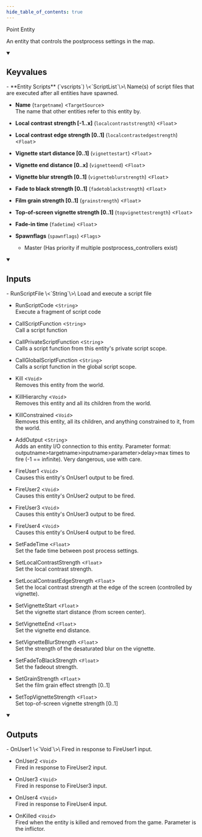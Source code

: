 ```yaml
---
hide_table_of_contents: true
---
```


<!---
!!!!!!
THIS PAGE IS AUTOGENERATED FROM GAME FGD DEFINITIONS!
DO NOT EDIT MANUALLY!
!!!!!!

In order to make edits, you can make an annotation file in /fgd_dump_overrides
-->


Point Entity

An entity that controls the postprocess settings in the map.

<details open>
<summary><h2>Keyvalues</h2></summary>
- **Entity Scripts** (`vscripts`) \<`ScriptList`\>\
Name(s) of script files that are executed after all entities have spawned.

- **Name** (`targetname`) \<`TargetSource`\>\
The name that other entities refer to this entity by.

- **Local contrast strength [-1..x]** (`localcontraststrength`) \<`Float`\>

- **Local contrast edge strength [0..1]** (`localcontrastedgestrength`) \<`Float`\>

- **Vignette start distance [0..1]** (`vignettestart`) \<`Float`\>

- **Vignette end distance [0..x]** (`vignetteend`) \<`Float`\>

- **Vignette blur strength [0..1]** (`vignetteblurstrength`) \<`Float`\>

- **Fade to black strength [0..1]** (`fadetoblackstrength`) \<`Float`\>

- **Film grain strength [0..1]** (`grainstrength`) \<`Float`\>

- **Top-of-screen vignette strength [0..1]** (`topvignettestrength`) \<`Float`\>

- **Fade-in time** (`fadetime`) \<`Float`\>

- **Spawnflags** (`spawnflags`) \<`Flags`\>
  - Master (Has priority if multiple postprocess_controllers exist)



 </details>
<details open>
<summary><h2>Inputs</h2></summary>
- RunScriptFile \<`String`\>\
Load and execute a script file

- RunScriptCode \<`String`\>\
Execute a fragment of script code

- CallScriptFunction \<`String`\>\
Call a script function

- CallPrivateScriptFunction \<`String`\>\
Calls a script function from this entity's private script scope.

- CallGlobalScriptFunction \<`String`\>\
Calls a script function in the global script scope.

- Kill \<`Void`\>\
Removes this entity from the world.

- KillHierarchy \<`Void`\>\
Removes this entity and all its children from the world.

- KillConstrained \<`Void`\>\
Removes this entity, all its children, and anything constrained to it, from the world.

- AddOutput \<`String`\>\
Adds an entity I/O connection to this entity. Parameter format: outputname&gt;targetname>inputname&gt;parameter&gt;delay&gt;max times to fire (-1 == infinite). Very dangerous, use with care.

- FireUser1 \<`Void`\>\
Causes this entity's OnUser1 output to be fired.

- FireUser2 \<`Void`\>\
Causes this entity's OnUser2 output to be fired.

- FireUser3 \<`Void`\>\
Causes this entity's OnUser3 output to be fired.

- FireUser4 \<`Void`\>\
Causes this entity's OnUser4 output to be fired.

- SetFadeTime \<`Float`\>\
Set the fade time between post process settings.

- SetLocalContrastStrength \<`Float`\>\
Set the local contrast strength.

- SetLocalContrastEdgeStrength \<`Float`\>\
Set the local contrast strength at the edge of the screen (controlled by vignette).

- SetVignetteStart \<`Float`\>\
Set the vignette start distance (from screen center).

- SetVignetteEnd \<`Float`\>\
Set the vignette end distance.

- SetVignetteBlurStrength \<`Float`\>\
Set the strength of the desaturated blur on the vignette.

- SetFadeToBlackStrength \<`Float`\>\
Set the fadeout strength.

- SetGrainStrength \<`Float`\>\
Set the film grain effect strength [0..1]

- SetTopVignetteStrength \<`Float`\>\
Set top-of-screen vignette strength [0..1]


 </details>
<details open>
<summary><h2>Outputs</h2></summary>
- OnUser1 \<`Void`\>\
Fired in response to FireUser1 input.

- OnUser2 \<`Void`\>\
Fired in response to FireUser2 input.

- OnUser3 \<`Void`\>\
Fired in response to FireUser3 input.

- OnUser4 \<`Void`\>\
Fired in response to FireUser4 input.

- OnKilled \<`Void`\>\
Fired when the entity is killed and removed from the game. Parameter is the inflictor.


 </details>